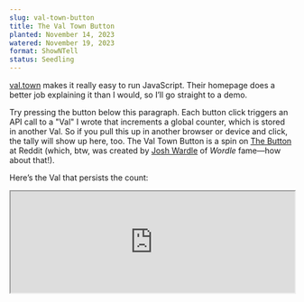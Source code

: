 ```yaml
---
slug: val-town-button
title: The Val Town Button
planted: November 14, 2023
watered: November 19, 2023
format: ShowNTell
status: Seedling
---
```


[val.town](https://www.val.town/) makes it really easy to run JavaScript. Their homepage does a better job explaining it than I would, so I’ll go straight to a demo.

Try pressing the button below this paragraph. Each button click triggers an API call to a "Val" I wrote that increments a global counter, which is stored in another Val. So if you pull this up in another browser or device and click, the tally will show up here, too. The Val Town Button is a spin on [The Button](<https://en.wikipedia.org/wiki/The_Button_(Reddit)>) at Reddit (which, btw, was created by [Josh Wardle](https://www.powerlanguage.co.uk/) of _Wordle_ fame—how about that!).

<ValTownButton />

Here’s the Val that persists the count:

<iframe
  style={{ border: "none", marginBottom: "24px" }}
  id="the-val-town-button"
  title="The Val Town Button: valTownButtonClicks"
  width="100%"
  height="180"
  src="https://www.val.town/embed/petermillspaugh/valTownButtonClicks"
  loading="lazy"
/>

And here are the Vals that fetch and increment the count:

<iframe
  style={{ border: "none", marginBottom: "16px" }}
  id="the-val-town-button-getter"
  title="The Val Town Button: getValTownButtonClicks"
  width="100%"
  height="300"
  src="https://www.val.town/embed/petermillspaugh/getValTownButtonClicks"
  loading="lazy"
/>

<iframe
  style={{ border: "none", marginBottom: "24px" }}
  id="the-val-town-button-setter"
  title="The Val Town Button: setValTownButtonClicks"
  width="100%"
  height="400"
  src="https://www.val.town/embed/petermillspaugh/setValTownButtonClicks"
  loading="lazy"
/>

Vals are composable, so the getter and setter import the click count from the first Val. And since I made these Vals public, anyone can run them or import them into their own Vals. You can also like and fork Vals, making Val Town very much a social coding space.

Persisting a click count by exporting `valTownButtonClicks` works ok, but if you need more robust persistence, Val Town supports a number of database options—see `Persistence & databases` in the [docs](https://docs.val.town/). The version number of a Val increments whenever you update and save. In this case, mutating `valTownButtonClicks` automatically versions up that Val. Because I’m using a vanilla Val for my counter, writes are not atomic, so consecutive calls to increment in a short time span will create a race condition that yields just one tally but multiple version changes.

I could also consolidate the getter and setter into a single handler, maybe even using a framework like [Hono](https://hono.dev/) like I did for my <Link href="/cultivating-emails">email subscription Val</Link> (probably overkill here, though).

I set up an interval to poll the fetcher Val every second, clearing the interval when the button is out of the viewport (using [IntersectionObserver](https://developer.mozilla.org/en-US/docs/Web/API/Intersection_Observer_API)), or when you navigate away from the browser tab, or after 10 seconds of inactivity (no mousemoves, clicks, or scrolling). The API call fired on click is also debounced to avoid spamming the server, plus rapid requests would create a race condition as mentioned above, anyway.

## Val for \_

The Val Town Button above is more of a contrived example / social experiment, but you can build all sorts of stuff with Vals. My primary use case so far has been custom email reminder cron jobs, which are super handy. [pomdtr](https://www.val.town/u/pomdtr) just built a mini hosted [blog Val](https://www.val.town/v/pomdtr/blog). [hurricanenate](https://www.val.town/u/hurricanenate) built a [web scraper](https://nateeagle.com/posts/val-town-scraper/) to email him when Sea Light Swizzles are back in stock.

The [docs](https://docs.val.town/) have a bunch of cool ideas to get your wheels turning, and [val.town/trending](https://www.val.town/trending) is a good way to keep tabs on neat Vals. The VT Discord server is also good fun, and the team is super responsive there.

## Building in Val Town

Val Town is just so fun. I hope it becomes a scalable, production-ready backend and that Vals become web primitives like Tweets and GitHub repos, but right now it is definitely just plain fun. The early I-don’t-know-quite-what-this-is-yet stage has a certain magic. I heard Steve Krouse (Val Town founder) say on a podcast that the 3-person VT team drops all product work on Thursdays and hacks on Vals. That reminded me of this passage in _The Dream Machine_ about Xerox PARC:

> "Don’t just **invent** the future; go **live** in it"...whatever you build, use it. In fact, get everybody in PARC to use it. Get them pounding on the technology every day, writing reports, writing programs, sending E-mail—anything and everything, so they can see for themselves what the problems and possibilities are. And then use what they learn to build better technology.

And btw, if you do like podcasts, Steve has been on the circuit this year—the VT [About](https://about.val.town/) page lists a handful of episodes (including my two favorite web dev podcasts, [syntax.fm](https://syntax.fm/show/640/supper-club-val-town-with-steve-krouse) and [devtools.fm](https://www.devtools.fm/episode/53)). Those conversations are pretty fascinating, both about Val Town’s vision and programming broadly.
